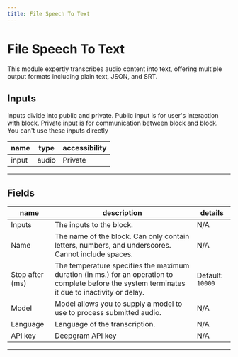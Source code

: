 ```yaml
---
title: File Speech To Text
---
```


# File Speech To Text
This module expertly transcribes audio content into text, offering multiple output formats including plain text, JSON, and SRT.

## Inputs
Inputs divide into public and private. Public input is for user's interaction with block. Private input is for communication between block and block. You can't use these inputs directly

| name | type | accessibility |
|------|------|---------------|
| input | audio | Private |
---
## Fields
| name | description | details |
|------|-------------|------------|
| Inputs | The inputs to the block. | N/A
Name | The name of the block. Can only contain letters, numbers, and underscores. Cannot include spaces. | N/A
Stop after (ms) | The temperature specifies the maximum duration (in ms.) for an operation to complete before the system terminates it due to inactivity or delay. | Default: `10000`| 
Model | Model allows you to supply a model to use to process submitted audio. | N/A| 
Language | Language of the transcription. | N/A| 
API key | Deepgram API key | N/A

---
    